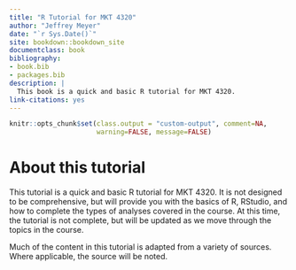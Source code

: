 ```yaml
--- 
title: "R Tutorial for MKT 4320"
author: "Jeffrey Meyer"
date: "`r Sys.Date()`"
site: bookdown::bookdown_site
documentclass: book
bibliography:
- book.bib
- packages.bib
description: |
  This book is a quick and basic R tutorial for MKT 4320.
link-citations: yes
---
```

```r
knitr::opts_chunk$set(class.output = "custom-output", comment=NA,
                      warning=FALSE, message=FALSE)
```

# About this tutorial {-}

This tutorial is a quick and basic R tutorial for MKT 4320.  It is not designed to be comprehensive, but will provide you with the basics of R, RStudio, and how to complete the types of analyses covered in the course. At this time, the tutorial is not complete, but will be updated as we move through the topics in the course.

Much of the content in this tutorial is adapted from a variety of sources. Where applicable, the source will be noted.
